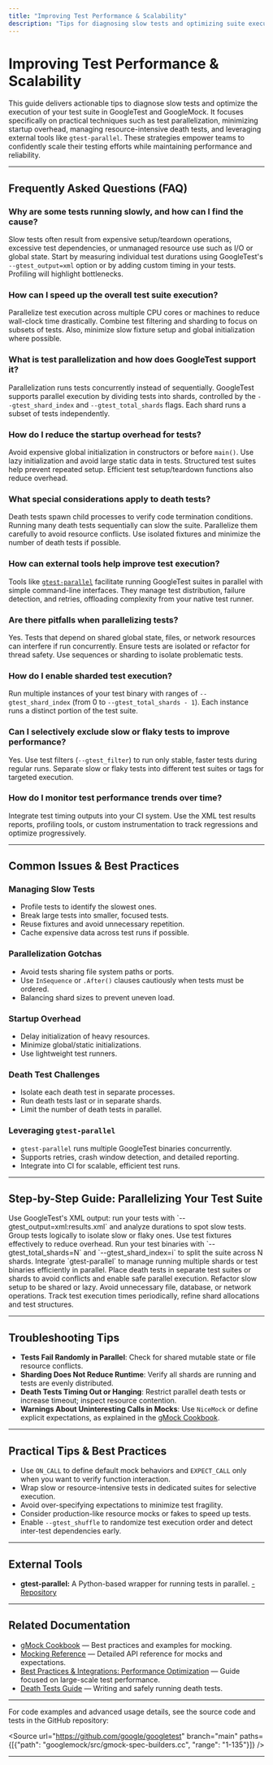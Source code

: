 ```yaml
---
title: "Improving Test Performance & Scalability"
description: "Tips for diagnosing slow tests and optimizing suite execution. Covers parallelization, reducing startup overhead, managing death tests, and using external tools like gtest-parallel. Helps teams scale their testing with confidence."
---
```


# Improving Test Performance & Scalability

This guide delivers actionable tips to diagnose slow tests and optimize the execution of your test suite in GoogleTest and GoogleMock. It focuses specifically on practical techniques such as test parallelization, minimizing startup overhead, managing resource-intensive death tests, and leveraging external tools like `gtest-parallel`. These strategies empower teams to confidently scale their testing efforts while maintaining performance and reliability.

---

## Frequently Asked Questions (FAQ)

### Why are some tests running slowly, and how can I find the cause?
Slow tests often result from expensive setup/teardown operations, excessive test dependencies, or unmanaged resource use such as I/O or global state. Start by measuring individual test durations using GoogleTest's `--gtest_output=xml` option or by adding custom timing in your tests. Profiling will highlight bottlenecks.

### How can I speed up the overall test suite execution?
Parallelize test execution across multiple CPU cores or machines to reduce wall-clock time drastically. Combine test filtering and sharding to focus on subsets of tests. Also, minimize slow fixture setup and global initialization where possible.

### What is test parallelization and how does GoogleTest support it?
Parallelization runs tests concurrently instead of sequentially. GoogleTest supports parallel execution by dividing tests into shards, controlled by the `--gtest_shard_index` and `--gtest_total_shards` flags. Each shard runs a subset of tests independently.

### How do I reduce the startup overhead for tests?
Avoid expensive global initialization in constructors or before `main()`. Use lazy initialization and avoid large static data in tests. Structured test suites help prevent repeated setup. Efficient test setup/teardown functions also reduce overhead.

### What special considerations apply to death tests?
Death tests spawn child processes to verify code termination conditions. Running many death tests sequentially can slow the suite. Parallelize them carefully to avoid resource conflicts. Use isolated fixtures and minimize the number of death tests if possible.

### How can external tools help improve test execution?
Tools like [`gtest-parallel`](https://github.com/google/gtest-parallel) facilitate running GoogleTest suites in parallel with simple command-line interfaces. They manage test distribution, failure detection, and retries, offloading complexity from your native test runner.

### Are there pitfalls when parallelizing tests?
Yes. Tests that depend on shared global state, files, or network resources can interfere if run concurrently. Ensure tests are isolated or refactor for thread safety. Use sequences or sharding to isolate problematic tests.

### How do I enable sharded test execution?
Run multiple instances of your test binary with ranges of `--gtest_shard_index` (from 0 to `--gtest_total_shards - 1`). Each instance runs a distinct portion of the test suite.

### Can I selectively exclude slow or flaky tests to improve performance?
Yes. Use test filters (`--gtest_filter`) to run only stable, faster tests during regular runs. Separate slow or flaky tests into different test suites or tags for targeted execution.

### How do I monitor test performance trends over time?
Integrate test timing outputs into your CI system. Use the XML test results reports, profiling tools, or custom instrumentation to track regressions and optimize progressively.

---

## Common Issues & Best Practices

### Managing Slow Tests
- Profile tests to identify the slowest ones.
- Break large tests into smaller, focused tests.
- Reuse fixtures and avoid unnecessary repetition.
- Cache expensive data across test runs if possible.

### Parallelization Gotchas
- Avoid tests sharing file system paths or ports.
- Use `InSequence` or `.After()` clauses cautiously when tests must be ordered.
- Balancing shard sizes to prevent uneven load.

### Startup Overhead
- Delay initialization of heavy resources.
- Minimize global/static initializations.
- Use lightweight test runners.

### Death Test Challenges
- Isolate each death test in separate processes.
- Run death tests last or in separate shards.
- Limit the number of death tests in parallel.

### Leveraging `gtest-parallel`
- `gtest-parallel` runs multiple GoogleTest binaries concurrently.
- Supports retries, crash window detection, and detailed reporting.
- Integrate into CI for scalable, efficient test runs.

---

## Step-by-Step Guide: Parallelizing Your Test Suite

<Steps>
<Step title="Measure Current Test Durations">
Use GoogleTest's XML output: run your tests with `--gtest_output=xml:results.xml` and analyze durations to spot slow tests.
</Step>
<Step title="Organize Tests Into Suites">
Group tests logically to isolate slow or flaky ones. Use test fixtures effectively to reduce overhead.
</Step>
<Step title="Enable Test Sharding">
Run your test binaries with `--gtest_total_shards=N` and `--gtest_shard_index=i` to split the suite across N shards.
</Step>
<Step title="Use External Parallel Tools">
Integrate `gtest-parallel` to manage running multiple shards or test binaries efficiently in parallel.
</Step>
<Step title="Isolate and Manage Death Tests">
Place death tests in separate test suites or shards to avoid conflicts and enable safe parallel execution.
</Step>
<Step title="Optimize Setup/Teardown Code">
Refactor slow setup to be shared or lazy. Avoid unnecessary file, database, or network operations.
</Step>
<Step title="Monitor and Iterate">
Track test execution times periodically, refine shard allocations and test structures.
</Step>
</Steps>

---

## Troubleshooting Tips

- **Tests Fail Randomly in Parallel**: Check for shared mutable state or file resource conflicts.
- **Sharding Does Not Reduce Runtime**: Verify all shards are running and tests are evenly distributed.
- **Death Tests Timing Out or Hanging**: Restrict parallel death tests or increase timeout; inspect resource contention.
- **Warnings About Uninteresting Calls in Mocks**: Use `NiceMock` or define explicit expectations, as explained in the [gMock Cookbook](https://google.github.io/googletest/gmock_cook_book.html#The-Nice-the-Strict-and-the-Naggy).

---

## Practical Tips & Best Practices

- Use `ON_CALL` to define default mock behaviors and `EXPECT_CALL` only when you want to verify function interaction.
- Wrap slow or resource-intensive tests in dedicated suites for selective execution.
- Avoid over-specifying expectations to minimize test fragility.
- Consider production-like resource mocks or fakes to speed up tests.
- Enable `--gtest_shuffle` to randomize test execution order and detect inter-test dependencies early.

---

## External Tools

- **gtest-parallel:** A Python-based wrapper for running tests in parallel.
  [- Repository](https://github.com/google/gtest-parallel)

---

## Related Documentation

- [gMock Cookbook](https://google.github.io/googletest/gmock_cook_book.html) — Best practices and examples for mocking.
- [Mocking Reference](https://google.github.io/googletest/reference/mocking.html) — Detailed API reference for mocks and expectations.
- [Best Practices & Integrations: Performance Optimization](https://google.github.io/googletest/guides/best-practices-integrations/performance-optimization.html) — Guide focused on large-scale test performance.
- [Death Tests Guide](https://google.github.io/googletest/concepts/advanced-testing-strategies/death-tests.html) — Writing and safely running death tests.

---

For code examples and advanced usage details, see the source code and tests in the GitHub repository:

<Source url="https://github.com/google/googletest" branch="main" paths={[{"path": "googlemock/src/gmock-spec-builders.cc", "range": "1-135"}]} />

---